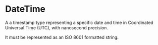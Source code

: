 # DateTime

A a timestamp type representing a specific date and time in Coordinated Universal Time (UTC), with nanosecond precision.

It must be represented as an ISO 8601 formatted string.
